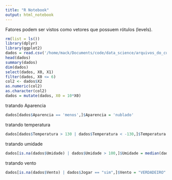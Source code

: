 ```yaml
---
title: "R Notebook"
output: html_notebook
---
```



Fatores podem ser vistos como vetores que possuem rótulos (levels).
```r
rm(list = ls())
library(dplyr)
library(ggplot2)
dados = read.csv('/home/mack/Documents/code/data_science/arquivos_do_curso/9.Pr tica em R/dados/tempo.csv', header= F, skip = 0, sep = ';', na.strings = '', dec = '.', stringsAsFactors = T)
head(dados)
summary(dados)
dim(dados)
select(dados, X0, X1)
filter(dados, X0 <= 6)
col2 <- dados$X2
as.numeric(col2)
as.character(col2)
dados = mutate(dados, X0 = 10*X0)
```

tratando Aparencia
```r
dados[dados$Aparencia == 'menos',]$Aparencia = 'nublado'
```

tratando temperatura
```r
dados[dados$Temperatura > 130 | dados$Temperatura < -130,]$Temperatura = median(dados$Temperatura)
```

tratando umidade
```r
dados[is.na(dados$Umidade) | dados$Umidade > 100,]$Umidade = median(dados$Umidade, na.rm = T)
```

tratando vento
```r
dados[is.na(dados$Vento) | dados$Jogar == "sim",]$Vento = "VERDADEIRO"
```

